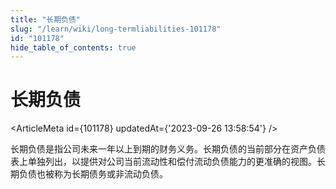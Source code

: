```yaml
---
title: "长期负债"
slug: "/learn/wiki/long-termliabilities-101178"
id: "101178"
hide_table_of_contents: true
---
```



# 长期负债

<ArticleMeta id={101178} updatedAt={'2023-09-26 13:58:54'} />
<div className='border-solid border-b border-t-0 my-4 border-[var(--ifm-color-gray-300)]' />

长期负债是指公司未来一年以上到期的财务义务。长期负债的当前部分在资产负债表上单独列出，以提供对公司当前流动性和偿付流动负债能力的更准确的视图。长期负债也被称为长期债务或非流动负债。
